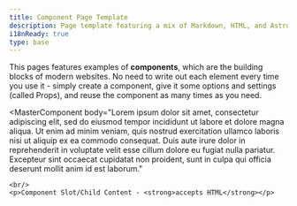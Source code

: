 ```yaml
---
title: Component Page Template
description: Page template featuring a mix of Markdown, HTML, and Astro components.
i18nReady: true
type: base
---
```


This pages features examples of <strong>components</strong>, which are the building blocks of modern websites.  No need to write out each element every time you use it - simply create a component, give it some options and settings (called Props), and reuse the component as many times as you need.

<MasterComponent
 body="Lorem ipsum dolor sit amet, consectetur adipiscing elit, sed do eiusmod tempor incididunt ut labore et dolore magna aliqua. Ut enim ad minim veniam, quis nostrud exercitation ullamco laboris nisi ut aliquip ex ea commodo consequat. Duis aute irure dolor in reprehenderit in voluptate velit esse cillum dolore eu fugiat nulla pariatur. Excepteur sint occaecat cupidatat non proident, sunt in culpa qui officia deserunt mollit anim id est laborum."
>
	<br/>
	<p>Component Slot/Child Content - <strong>accepts HTML</strong></p>
</MasterComponent>